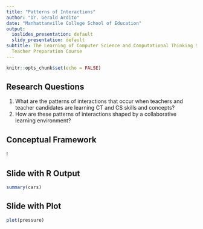 ---
title: "Patterns of Interactions"
author: "Dr. Gerald Ardito"
date: "Manhattanville College School of Education"
output:
  ioslides_presentation: default
  slidy_presentation: default
subtitle: The Learning of Computer Science and Computational Thinking Skills in a
  Teacher Preparation Course
---

```{r setup, include=FALSE}
knitr::opts_chunk$set(echo = FALSE)
```

## Research Questions

1. What are the patterns of interactions that occur when teachers and teacher candidates are learning CT and CS skills and concepts?
2. How are these patterns of interactions shaped by a collaborative learning environment?

## Conceptual Framework

! [](img/codebookrevised.png)

## Slide with R Output

```{r cars, echo = TRUE}
summary(cars)
```

## Slide with Plot

```{r pressure}
plot(pressure)
```

